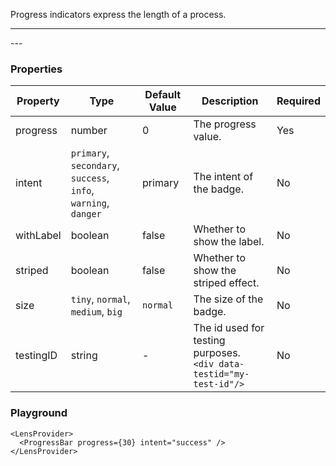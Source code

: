 
Progress indicators express the length of a process.

---
<BrowserOnly>
  <LensProvider>
    <ProgressBar progress={30} />
  </LensProvider>
</BrowserOnly>
---

### Properties

|Property|Type|Default Value|Description|Required|
|---|---|---|---|---|
|progress|number|0|The progress value.|Yes|
|intent|`primary`, `secondary`, `success`, <br/>`info`, `warning`, `danger`|primary | The intent of the badge.|No|
|withLabel|boolean|false|Whether to show the label.|No|
|striped|boolean|false|Whether to show the striped effect.|No|
|size|`tiny`, `normal`, `medium`, `big`| `normal`|The size of the badge.|No|
|testingID| string | - | The id used for testing purposes.<br/>`<div data-testid="my-test-id"/>` |No|

### Playground

```tsx live
<LensProvider>
  <ProgressBar progress={30} intent="success" />
</LensProvider>
```